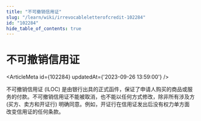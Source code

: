```yaml
---
title: "不可撤销信用证"
slug: "/learn/wiki/irrevocableletterofcredit-102284"
id: "102284"
hide_table_of_contents: true
---
```



# 不可撤销信用证

<ArticleMeta id={102284} updatedAt={'2023-09-26 13:59:00'} />
<div className='border-solid border-b border-t-0 my-4 border-[var(--ifm-color-gray-300)]' />

不可撤销信用证 (ILOC) 是由银行出具的正式函件，保证了申请人购买的商品或服务的付款。不可撤销信用证不能被取消，也不能以任何方式修改，除非所有涉及方 (买方、卖方和开证行) 明确同意。例如，开证行在信用证发出后没有权力单方面改变信用证的任何条款。

